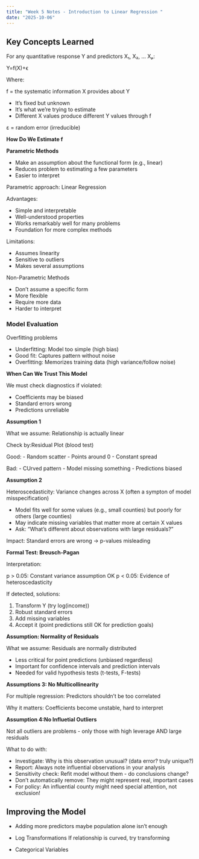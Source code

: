```yaml
---
title: "Week 5 Notes - Introduction to Linear Regression "
date: "2025-10-06"
---
```


## Key Concepts Learned

For any quantitative response Y and predictors X₁, X₂, ... Xₚ:

Y=f(X)+ϵ

Where:

f = the systematic information X provides about Y

- It's fixed but unknown
- It's what we're trying to estimate
- Different X values produce different Y values through f

ε = random error (irreducible)

**How Do We Estimate f**

**Parametric Methods**

- Make an assumption about the functional form (e.g., linear)
- Reduces problem to estimating a few parameters
- Easier to interpret

Parametric approach: Linear Regression

Advantages:

- Simple and interpretable
- Well-understood properties
- Works remarkably well for many problems
- Foundation for more complex methods

Limitations:

- Assumes linearity
- Sensitive to outliers
- Makes several assumptions 

Non-Parametric Methods

- Don’t assume a specific form
- More flexible
- Require more data
- Harder to interpret

### Model Evaluation

Overfitting problems

- Underfitting: Model too simple (high bias)
- Good fit: Captures pattern without noise
- Overfitting: Memorizes training data (high variance/follow noise)

**When Can We Trust This Model**

We must check diagnostics if violated:

- Coefficients may be biased
- Standard errors wrong
- Predictions unreliable

**Assumption 1**

What we assume: Relationship is actually linear

Check by:Residual Plot (blood test)

Good: 
- Random scatter
- Points around 0
- Constant spread

Bad:
- CUrved pattern
- Model missing something
- Predictions biased

**Assumption 2**

Heteroscedasticity: Variance changes across X (often a sympton of model misspecification)

- Model fits well for some values (e.g., small counties) but poorly for others (large counties)
- May indicate missing variables that matter more at certain X values
- Ask: “What’s different about observations with large residuals?”

Impact: Standard errors are wrong → p-values misleading

**Formal Test: Breusch-Pagan**

Interpretation:

p > 0.05: Constant variance assumption OK
p < 0.05: Evidence of heteroscedasticity

If detected, solutions:

1. Transform Y (try log(income))
2. Robust standard errors
3. Add missing variables
4. Accept it (point predictions still OK for prediction goals)

**Assumption: Normality of Residuals**

What we assume: Residuals are normally distributed

- Less critical for point predictions (unbiased regardless)
- Important for confidence intervals and prediction intervals
- Needed for valid hypothesis tests (t-tests, F-tests)

**Assumptions 3: No Multicollinearity**

For multiple regression: Predictors shouldn’t be too correlated

Why it matters: Coefficients become unstable, hard to interpret

**Assumption 4:No Influetial Outliers**

Not all outliers are problems - only those with high leverage AND large residuals

What to do with:

- Investigate: Why is this observation unusual? (data error? truly unique?)
- Report: Always note influential observations in your analysis
- Sensitivity check: Refit model without them - do conclusions change?
- Don’t automatically remove: They might represent real, important cases
- For policy: An influential county might need special attention, not exclusion!

## Improving the Model

- Adding more predictors
maybe population alone isn't enough

- Log Transformations
If relationship is curved, try transforming

- Categorical Variables


